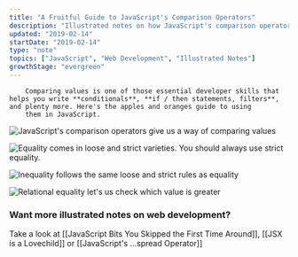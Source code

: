 ```yaml
---
title: "A Fruitful Guide to JavaScript's Comparison Operators"
description: "Illustrated notes on how JavaScript's comparison operators work"
updated: "2019-02-14"
startDate: "2019-02-14"
type: "note"
topics: ["JavaScript", "Web Development", "Illustrated Notes"]
growthStage: "evergreen"
---
```


<BasicImage
		width = "400px"
		src = "https://res.cloudinary.com/dg3gyk0gu/image/upload/c_scale,w_400/v1592833720/maggieappleton.com/egghead-course-notes/fruit-comparison/thumb_2x.png"
		alt = "One small apple being compared to a large pile of apples"
/>

<IntroParagraph >

		Comparing values is one of those essential developer skills that helps you write **conditionals**, **if / then statements, filters**, and plenty more. Here's the apples and oranges guide to using
		them in JavaScript.

</IntroParagraph >

<img
		alt = "JavaScript's comparison operators give us a way of comparing values"
		src = "https://res.cloudinary.com/dg3gyk0gu/image/upload/c_scale,f_auto,q_auto:good,w_1200/v1592262865/maggieappleton.com/egghead-course-notes/fruit-comparison/FruitComparison_P1.png"
/>

<img
		alt = "Equality comes in loose and strict varieties. You should always use strict equality."
		src = "https://res.cloudinary.com/dg3gyk0gu/image/upload/c_scale,f_auto,q_auto:good,w_1200/v1592262864/maggieappleton.com/egghead-course-notes/fruit-comparison/FruitComparison_P2.png"
/>

<img
		alt = "Inequality follows the same loose and strict rules as equality"
		src = "https://res.cloudinary.com/dg3gyk0gu/image/upload/c_scale,f_auto,q_auto:good,w_1200/v1592262862/maggieappleton.com/egghead-course-notes/fruit-comparison/FruitComparison_P3.png"
/>

<img
		alt = "Relational equality let's us check which value is greater"
		src = "https://res.cloudinary.com/dg3gyk0gu/image/upload/c_scale,f_auto,q_auto:good,w_1200/v1592262863/maggieappleton.com/egghead-course-notes/fruit-comparison/FruitComparison_P4.png"
/>

### Want more illustrated notes on web development?

Take a look at [[JavaScript Bits You Skipped the First Time Around]], [[JSX is a Lovechild]] or [[JavaScript's ...spread Operator]]

